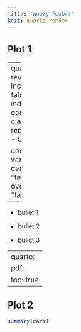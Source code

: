 ```yaml
---
title: "Woozy Foobar"
knit: quarto render
---
```


## Plot 1

---
quarto: 
  revealjs:
    incremental: false
    indented-code-classes:
      - red
      - white
      - blue
      
  common:
    variables:
      center: "false"
      overview: "false"
---

-   bullet 1

-   bullet 2

-   bullet 3

---
quarto: 
  pdf:
    toc: true
---

## Plot 2

```r
summary(cars)
```
